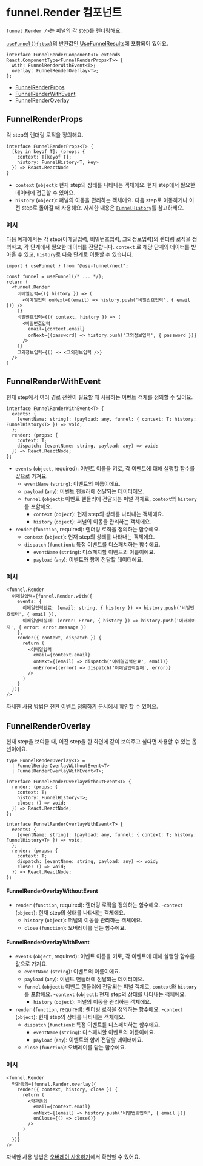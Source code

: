 
# funnel.Render 컴포넌트

`funnel.Render />`는 퍼널의 각 <Keyword>step</Keyword>를 렌더링해요. 

[`useFunnel(){:tsx}`](./use-funnel)의 반환값인 [UseFunnelResults](/docs/use-funnel#usefunnelresults)에 포함되어 있어요.

```tsx
interface FunnelRenderComponent<T> extends React.ComponentType<FunnelRenderProps<T>> {
  with: FunnelRenderWithEvent<T>;
  overlay: FunnelRenderOverlay<T>;
};
```

- [FunnelRenderProps](#funnelrenderprops)
- [FunnelRenderWithEvent](#funnelrenderwithevent)
- [FunnelRenderOverlay](#funnelrenderoverlay)

## FunnelRenderProps

각 <Keyword>step</Keyword>의 렌더링 로직을 정의해요.

```tsx
interface FunnelRenderProps<T> {
  [key in keyof T]: (props: {
    context: T[keyof T];
    history: FunnelHistory<T, key>
  }) => React.ReactNode
}
```

- `context` (`object`): 현재 <Keyword>step</Keyword>의 상태를 나타내는 객체에요. 현재  <Keyword>step</Keyword>에서 필요한 데이터에 접근할 수 있어요.
- `history` (`object`): 퍼널의 이동을 관리하는 객체에요. 다음  <Keyword>step</Keyword>로 이동하거나 이전  <Keyword>step</Keyword>로 돌아갈 때 사용해요. 자세한 내용은 [`FunnelHistory`](./use-funnel#funnelhistory)를 참고하세요.

### 예시

다음 예제에서는 각 <Keyword>step</Keyword>(이메일입력, 비밀번호입력, 그외정보입력)의 렌더링 로직을 정의하고, 각 단계에서 필요한 데이터를 전달합니다. `context` 로 해당 단계의 데이터를 받아올 수 있고, `history`로 다음 단계로 이동할 수 있습니다.

```tsx
import { useFunnel } from "@use-funnel/next";

const funnel = useFunnel(/* ... */);
return (
  <funnel.Render
    이메일입력={({ history }) => (
      <이메일입력 onNext={(email) => history.push('비밀번호입력', { email })} />
    )}
    비밀번호입력={({ context, history }) => (
      <비밀번호입력
        email={context.email}
        onNext={(password) => history.push('그외정보입력', { password })}
      />
    )}
    그외정보입력={() => <그외정보입력 />}
  />
)
```

## FunnelRenderWithEvent

현재 <Keyword>step</Keyword>에서 여러 경로 전환이 필요할 때 사용하는 이벤트 객체를 정의할 수 있어요.

```tsx
interface FunnelRenderWithEvent<T> {
  events: {
    [eventName: string]: (payload: any, funnel: { context: T; history: FunnelHistory<T> }) => void;
  };
  render: (props: {
    context: T;
    dispatch: (eventName: string, payload: any) => void;
  }) => React.ReactNode;
};
```

- `events` (`object`, required): 이벤트 이름을 키로, 각 이벤트에 대해 실행할 함수를 값으로 가져요.
  - `eventName` (`string`): 이벤트의 이름이에요.
  - `payload` (`any`): 이벤트 핸들러에 전달되는 데이터에요.
  - `funnel` (`object`): 이벤트 핸들러에 전달되는 퍼널 객체로, `context`와 `history`를 포함해요.
    - `context` (`object`): 현재 <Keyword>step</Keyword>의 상태를 나타내는 객체에요.
    - `history` (`object`): 퍼널의 이동을 관리하는 객체에요.
- `render` (`function`, required): 렌더링 로직을 정의하는 함수에요.
  - `context` (`object`): 현재 <Keyword>step</Keyword>의 상태를 나타내는 객체에요.
  - `dispatch` (`function`): 특정 이벤트를 디스패치하는 함수에요.
    - `eventName` (`string`): 디스패치할 이벤트의 이름이에요.
    - `payload` (`any`): 이벤트와 함께 전달할 데이터에요.


### 예시

```tsx
<funnel.Render
  이메일입력={funnel.Render.with({
    events: {
      이메일입력완료: (email: string, { history }) => history.push('비빌번호입력', { email }),
      이메일입력실패: (error: Error, { history }) => history.push('에러페이지', { error: error.message })
    },
    render({ context, dispatch }) {
      return (
        <이메일입력
          email={context.email}
          onNext={(email) => dispatch('이메일입력완료', email)}
          onError={(error) => dispatch('이메일입력실패', error)}
        />
      )
    }
  })}
/>
```

자세한 사용 방법은 [전환 이벤트 정의하기](/docs/transition-event) 문서에서 확인할 수 있어요.

## FunnelRenderOverlay

현재 <Keyword>step</Keyword>을 보여줄 때, 이전 <Keyword>step</Keyword>을 한 화면에 같이 보여주고 싶다면 사용할 수 있는 옵션이에요.

```tsx
type FunnelRenderOverlay<T> =
  | FunnelRenderOverlayWithoutEvent<T>
  | FunnelRenderOverlayWithEvent<T>;

interface FunnelRenderOverlayWithoutEvent<T> {
  render: (props: {
    context: T;
    history: FunnelHistory<T>;
    close: () => void;
  }) => React.ReactNode;
};

interface FunnelRenderOverlayWithEvent<T> {
  events: {
    [eventName: string]: (payload: any, funnel: { context: T; history: FunnelHistory<T> }) => void;
  };
  render: (props: {
    context: T;
    dispatch: (eventName: string, payload: any) => void;
    close: () => void;
  }) => React.ReactNode;
};
```

#### FunnelRenderOverlayWithoutEvent

- `render` (`function`, required): 렌더링 로직을 정의하는 함수에요.
  -`context` (`object`): 현재 <Keyword>step</Keyword>의 상태를 나타내는 객체에요.
  - `history` (`object`): 퍼널의 이동을 관리하는 객체에요.
  - `close` (`function`): 오버레이를 닫는 함수에요.

#### FunnelRenderOverlayWithEvent

- `events` (`object`, required): 이벤트 이름을 키로, 각 이벤트에 대해 실행할 함수를 값으로 가져요.
  - `eventName` (`string`): 이벤트의 이름이에요.
  - `payload` (`any`): 이벤트 핸들러에 전달되는 데이터에요.
  - `funnel` (`object`): 이벤트 핸들러에 전달되는 퍼널 객체로, `context`와 `history`를 포함해요.
    -`context` (`object`): 현재 <Keyword>step</Keyword>의 상태를 나타내는 객체에요.
    - `history` (`object`): 퍼널의 이동을 관리하는 객체에요.
- `render` (`function`, required): 렌더링 로직을 정의하는 함수에요.
  -`context` (`object`): 현재 <Keyword>step</Keyword>의 상태를 나타내는 객체에요.
  - `dispatch` (`function`): 특정 이벤트를 디스패치하는 함수에요.
    - `eventName` (`string`): 디스패치할 이벤트의 이름이에요.
    - `payload` (`any`): 이벤트와 함께 전달할 데이터에요.
  - `close` (`function`): 오버레이를 닫는 함수에요.


### 예시

```tsx
<funnel.Render
  약관동의={funnel.Render.overlay({
    render({ context, history, close }) {
      return (
        <약관동의
          email={context.email}
          onNext={(email) => history.push('비밀번호입력', { email })}
          onClose={() => close()}
        />
      )
    }
  })}
/>
```

자세한 사용 방법은 [오버레이 사용하기](/docs/overlay)에서 확인할 수 있어요.
